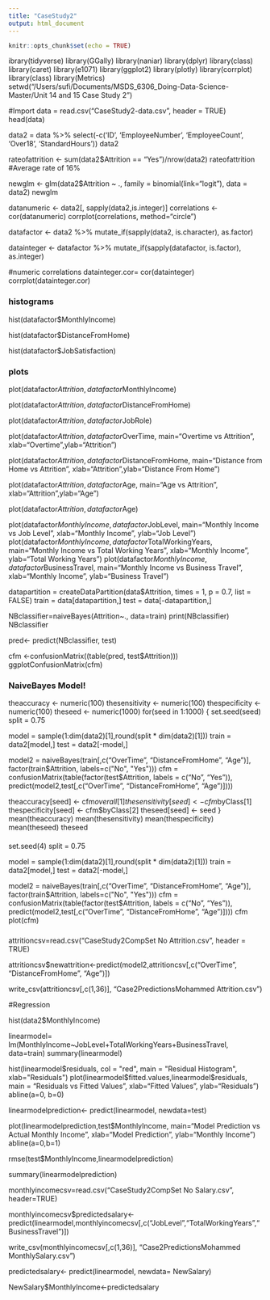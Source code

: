 ```yaml
---
title: "CaseStudy2"
output: html_document
---
```


```r
knitr::opts_chunk$set(echo = TRUE)
```

ibrary(tidyverse)
library(GGally)
library(naniar)
library(dplyr)
library(class)
library(caret)
library(e1071)
library(ggplot2)
library(plotly)
library(corrplot)
library(class)
library(Metrics)
setwd("/Users/sufi/Documents/MSDS_6306_Doing-Data-Science-Master/Unit 14 and 15 Case Study 2")


#Import
data = read.csv("CaseStudy2-data.csv", header = TRUE)
head(data)

data2 = data %>% select(-c('ID', 'EmployeeNumber', 'EmployeeCount', 'Over18', 'StandardHours'))
data2

rateofattrition <- sum(data2$Attrition == "Yes")/nrow(data2)
rateofattrition
#Average rate of 16%

newglm <- glm(data2$Attrition ~ ., family = binomial(link="logit"), data = data2)
newglm

datanumeric <- data2[, sapply(data2,is.integer)]
correlations <- cor(datanumeric)
corrplot(correlations, method="circle")


datafactor <- data2 %>%
  mutate_if(sapply(data2, is.character), as.factor)

datainteger <- datafactor %>%
  mutate_if(sapply(datafactor, is.factor), as.integer)


#numeric correlations
datainteger.cor= cor(datainteger)
corrplot(datainteger.cor)

### histograms 
hist(datafactor$MonthlyIncome)

hist(datafactor$DistanceFromHome)

hist(datafactor$JobSatisfaction)

### plots 
plot(datafactor$Attrition,datafactor$MonthlyIncome)

plot(datafactor$Attrition,datafactor$DistanceFromHome)

plot(datafactor$Attrition,datafactor$JobRole)



plot(datafactor$Attrition,datafactor$OverTime, main="Overtime vs Attrition", xlab="Overtime",ylab="Attrition")

plot(datafactor$Attrition,datafactor$DistanceFromHome, main="Distance from Home vs Attrition", xlab="Attrition",ylab="Distance From Home")

plot(datafactor$Attrition,datafactor$Age, main="Age vs Attrition", xlab="Attrition",ylab="Age")

plot(datafactor$Attrition,datafactor$Age)

plot(datafactor$MonthlyIncome,datafactor$JobLevel, main="Monthly Income vs Job Level", xlab="Monthly Income", ylab="Job Level")
plot(datafactor$MonthlyIncome,datafactor$TotalWorkingYears, main="Monthly Income vs Total Working Years", xlab="Monthly Income", ylab="Total Working Years")
plot(datafactor$MonthlyIncome,datafactor$BusinessTravel, main="Monthly Income vs Business Travel", xlab="Monthly Income", ylab="Business Travel")




datapartition = createDataPartition(data$Attrition, times = 1, p = 0.7, list = FALSE)
train = data[datapartition,]
test = data[-datapartition,]

NBclassifier=naiveBayes(Attrition~., data=train)
print(NBclassifier)
NBclassifier

pred<- predict(NBclassifier, test)

cfm <-confusionMatrix((table(pred, test$Attrition)))
ggplotConfusionMatrix(cfm)


###
### NaiveBayes Model!

theaccuracy <-  numeric(100)
thesensitivity  <-  numeric(100)
thespecificity <-  numeric(100)
theseed <-  numeric(1000)
for(seed in 1:1000)
{
  set.seed(seed)
  split = 0.75
  
  model = sample(1:dim(data2)[1],round(split * dim(data2)[1]))
  train = data2[model,]
  test = data2[-model,]
  
  model2 = naiveBayes(train[,c("OverTime", "DistanceFromHome", "Age")], factor(train$Attrition, labels=c("No", "Yes")))
  cfm = confusionMatrix(table(factor(test$Attrition, labels = c("No", "Yes")), predict(model2,test[,c("OverTime", "DistanceFromHome", "Age")])))
  
  theaccuracy[seed] <-  cfm$overall[1]
  thesensitivity[seed]  <-  cfm$byClass[1]
  thespecificity[seed]  <-  cfm$byClass[2]
  theseed[seed] <-  seed
}
mean(theaccuracy)
mean(thesensitivity)
mean(thespecificity)
mean(theseed)
theseed

####

set.seed(4)
split = 0.75

model = sample(1:dim(data2)[1],round(split * dim(data2)[1]))
train = data2[model,]
test = data2[-model,]

model2 = naiveBayes(train[,c("OverTime", "DistanceFromHome", "Age")], factor(train$Attrition, labels=c("No", "Yes")))
cfm = confusionMatrix(table(factor(test$Attrition, labels = c("No", "Yes")), predict(model2,test[,c("OverTime", "DistanceFromHome", "Age")])))
cfm
plot(cfm)

###

attritioncsv=read.csv("CaseStudy2CompSet No Attrition.csv", header = TRUE)

attritioncsv$newattrition<-predict(model2,attritioncsv[,c("OverTime", "DistanceFromHome", "Age")])

write_csv(attritioncsv[,c(1,36)], "Case2PredictionsMohammed Attrition.csv")


#Regression 

hist(data2$MonthlyIncome)

linearmodel= lm(MonthlyIncome~JobLevel+TotalWorkingYears+BusinessTravel, data=train)
summary(linearmodel)

hist(linearmodel$residuals, col = "red", main = "Residual Histogram", xlab="Residuals")
plot(linearmodel$fitted.values,linearmodel$residuals, main = "Residuals vs Fitted Values", xlab="Fitted Values", ylab="Residuals")
abline(a=0, b=0)

linearmodelprediction<- predict(linearmodel, newdata=test)

plot(linearmodelprediction,test$MonthlyIncome, main="Model Prediction vs Actual Monthly Income", xlab="Model Prediction", ylab="Monthly Income")
abline(a=0,b=1)

rmse(test$MonthlyIncome,linearmodelprediction)

summary(linearmodelprediction)

monthlyincomecsv=read.csv("CaseStudy2CompSet No Salary.csv", header=TRUE)

monthlyincomecsv$predictedsalary<-predict(linearmodel,monthlyincomecsv[,c("JobLevel","TotalWorkingYears","BusinessTravel")])

write_csv(monthlyincomecsv[,c(1,36)], "Case2PredictionsMohammed MonthlySalary.csv")


predictedsalary<- predict(linearmodel, newdata= NewSalary)

NewSalary$MonthlyIncome<-predictedsalary
